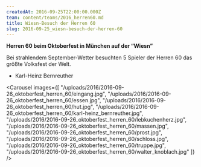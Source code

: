 ```yaml
---
createdAt: 2016-09-25T22:00:00.000Z
team: content/teams/2016_herren60.md
title: Wiesn-Besuch der Herren 60
slug: 2016-09-25_wiesn-besuch-der-herren-60
---
```

**Herren 60 beim Oktoberfest in München auf der “Wiesn”**

Bei strahlendem September-Wetter besuchten 5 Spieler der Herren 60 das größte Volksfest der Welt.

- Karl-Heinz Bernreuther

<Carousel images={[
  "/uploads/2016/2016-09-26_oktoberfest_herren_60/eingang.jpg",
  "/uploads/2016/2016-09-26_oktoberfest_herren_60/essen.jpg",
  "/uploads/2016/2016-09-26_oktoberfest_herren_60/hut.jpg",
  "/uploads/2016/2016-09-26_oktoberfest_herren_60/karl-heinz_bernreuther.jpg",
  "/uploads/2016/2016-09-26_oktoberfest_herren_60/lebkuchenherz.jpg",
  "/uploads/2016/2016-09-26_oktoberfest_herren_60/massen.jpg",
  "/uploads/2016/2016-09-26_oktoberfest_herren_60/prost.jpg",
  "/uploads/2016/2016-09-26_oktoberfest_herren_60/schloss.jpg",
  "/uploads/2016/2016-09-26_oktoberfest_herren_60/truppe.jpg",
  "/uploads/2016/2016-09-26_oktoberfest_herren_60/walter_knoblach.jpg"
]} />
